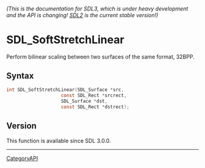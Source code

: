 ====== (This is the documentation for SDL3, which is under heavy development and the API is changing! [https://wiki.libsdl.org/SDL2/ SDL2] is the current stable version!) ======
= SDL_SoftStretchLinear =

Perform bilinear scaling between two surfaces of the same format, 32BPP.

== Syntax ==

<syntaxhighlight lang='c'>
int SDL_SoftStretchLinear(SDL_Surface *src,
                    const SDL_Rect *srcrect,
                    SDL_Surface *dst,
                    const SDL_Rect *dstrect);
</syntaxhighlight>

== Version ==

This function is available since SDL 3.0.0.

----
[[CategoryAPI]]


